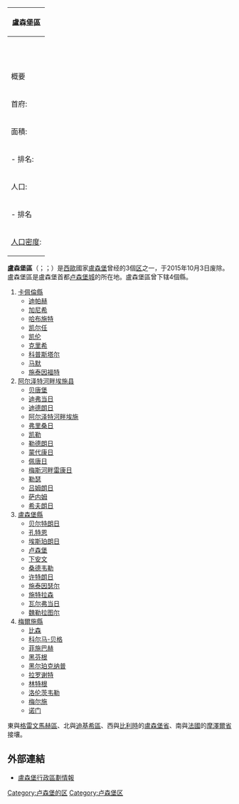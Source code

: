 {| border="0" cellpadding="2" cellspacing="1" bgcolor="#EFEFEF" align="right"
|-----
! colspan="2" bgcolor="#EFEFEF" | 盧森堡區
|----- bgcolor="#FFFFFF"
| align="center" |  
| align="center" | [[File:District_LuxemburgLocatie.png|District Luxembourg.png]]<br /><small>圖中的數字與下文各縣的位置對應</small>
|-----
! colspan="2" bgcolor="#EFEFEF" | 概要
|----- bgcolor="#FFFFFF"
| 首府: || [[盧森堡_(城市)|卢森堡城]]
|----- bgcolor="#FFFFFF"
| 面積: || 904.84 [[平方公里|km²]]
|----- bgcolor="#FFFFFF"
| - 排名: || 第2位
|----- bgcolor="#FFFFFF"
| 人口:
| 411,312<small>（2015年）</small>
|----- bgcolor="#FFFFFF"
| - 排名 || 1位
|----- bgcolor="#FFFFFF"
| [[人口密度|人口密度]]: || 455 人/km²
|}

'''盧森堡區'''（{{lang-lb|Distrikt Lëtzebuerg}}；{{lang-de|Distrikt Luxemburg}}；{{lang-fr|District de Luxembourg}}）是[[西歐|西歐]]國家[[盧森堡|盧森堡]]曾经的3個[[区_(卢森堡)|区]]之一，于2015年10月3日废除。盧森堡區是盧森堡首都[[盧森堡_(城市)|卢森堡城]]的所在地。盧森堡區曾下辖4個縣。

# [[卡佩倫縣|卡佩倫縣]]
#* [[迪帕赫|迪帕赫]]
#* [[加尼希|加尼希]]
#* [[哈布施特|哈布施特]]
#* [[凯尔任|凯尔任]]
#* [[凯伦|凯伦]]
#* [[克里希|克里希]]
#* [[科普斯塔尔|科普斯塔尔]]
#* [[马默_(卢森堡)|马默]]
#* [[施泰因福特|施泰因福特]]
# [[阿尔泽特河畔埃施县|阿尔泽特河畔埃施县]]
#* [[贝唐堡|贝唐堡]]
#* [[迪弗當日|迪弗当日]]
#* [[迪德朗日|迪德朗日]]
#* [[阿尔泽特河畔埃施|阿尔泽特河畔埃施]]
#* [[弗里桑日|弗里桑日]]
#* [[凯勒_(卢森堡)|凯勒]]
#* [[勒德朗日|勒德朗日]]
#* [[蒙代康日|蒙代康日]]
#* [[佩唐日|佩唐日]]
#* [[梅斯河畔雷康日|梅斯河畔雷康日]]
#* [[勒瑟|勒瑟]]
#* [[吕姆朗日|吕姆朗日]]
#* [[萨内姆|萨内姆]]
#* [[希夫朗日|希夫朗日]]
# [[盧森堡縣|盧森堡縣]]
#* [[贝尔特朗日|贝尔特朗日]]
#* [[孔特恩|孔特恩]]
#* [[埃斯珀朗日|埃斯珀朗日]]
#* [[盧森堡_(城市)|卢森堡]]
#* [[下安文|下安文]]
#* [[桑德韦勒|桑德韦勒]]
#* [[许特朗日|许特朗日]]
#* [[施泰因瑟尔|施泰因瑟尔]]
#* [[施特拉森|施特拉森]]
#* [[瓦尔弗当日|瓦尔弗当日]]
#* [[魏勒拉图尔|魏勒拉图尔]]
# [[梅爾施縣|梅爾施縣]]
#* [[比森|比森]]
#* [[科尔马-贝格|科尔马-贝格]]
#* [[菲施巴赫_(梅尔施县)|菲施巴赫]]
#* [[黑芬根|黑芬根]]
#* [[黑尔珀克纳普|黑尔珀克纳普]]
#* [[拉罗谢特|拉罗谢特]]
#* [[林特根|林特根]]
#* [[洛伦茨韦勒|洛伦茨韦勒]]
#* [[梅尔施|梅尔施]]
#* [[诺门|诺门]]

東與[[格雷文馬赫區|格雷文馬赫區]]、北與[[迪基希區|迪基希區]]、西與[[比利時|比利時]]的[[盧森堡省|盧森堡省]]、南與[[法國|法國]]的[[摩澤爾省|摩澤爾省]]接壤。

== 外部連結 ==
* [http://www.communes.lu/ 盧森堡行政區劃情報] {{Wayback|url=http://www.communes.lu/ |date=20080921090756 }}
{{卢森堡行政区划}}
[[Category:卢森堡的区|Category:卢森堡的区]]
[[Category:卢森堡区|Category:卢森堡区]]